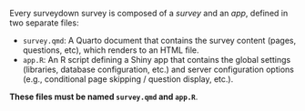 Every surveydown survey is composed of a _survey_ and an _app_, defined in two separate files:

- `survey.qmd`: A Quarto document that contains the survey content (pages, questions, etc), which renders to an HTML file.
- `app.R`: An R script defining a Shiny app that contains the global settings (libraries, database configuration, etc.) and server configuration options (e.g., conditional page skipping / question display, etc.).

**These files must be named `survey.qmd` and `app.R`**.
